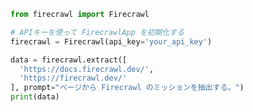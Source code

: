 ```python Python
from firecrawl import Firecrawl

# APIキーを使って FirecrawlApp を初期化する
firecrawl = Firecrawl(api_key='your_api_key')

data = firecrawl.extract([
  'https://docs.firecrawl.dev/',
  'https://firecrawl.dev/'
], prompt="ページから Firecrawl のミッションを抽出する。")
print(data)
```
